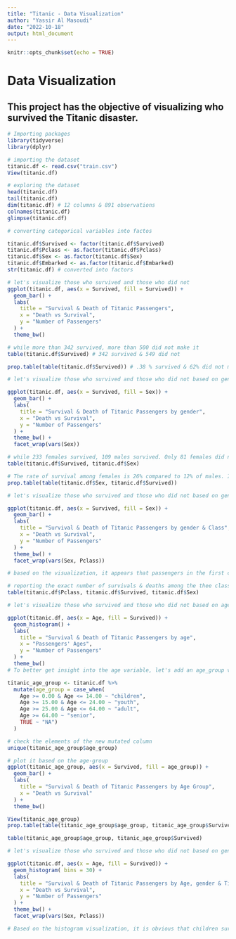 ```yaml
---
title: "Titanic - Data Visualization"
author: "Yassir Al Masoudi"
date: "2022-10-18"
output: html_document
---
```


```r
knitr::opts_chunk$set(echo = TRUE)
```

# Data Visualization

## This project has the objective of visualizing who survived the Titanic disaster. 

```r
# Importing packages
library(tidyverse)
library(dplyr)
```

```r
# importing the dataset
titanic.df <- read.csv("train.csv")
View(titanic.df)
```

```r
# exploring the dataset
head(titanic.df)
tail(titanic.df)
dim(titanic.df) # 12 columns & 891 observations 
colnames(titanic.df)
glimpse(titanic.df)
```

```r
# converting categorical variables into factos

titanic.df$Survived <- factor(titanic.df$Survived)
titanic.df$Pclass <- as.factor(titanic.df$Pclass)
titanic.df$Sex <- as.factor(titanic.df$Sex)
titanic.df$Embarked <- as.factor(titanic.df$Embarked)
str(titanic.df) # converted into factors
```
```r
# let's visualize those who survived and those who did not
ggplot(titanic.df, aes(x = Survived, fill = Survived)) +
  geom_bar() +
  labs(
    title = "Survival & Death of Titanic Passengers",
    x = "Death vs Survival",
    y = "Number of Passengers"
  ) +
  theme_bw()

# while more than 342 survived, more than 500 did not make it
table(titanic.df$Survived) # 342 survived & 549 did not

prop.table(table(titanic.df$Survived)) # .38 % survived & 62% did not make it 

```

```r
# let's visualize those who survived and those who did not based on gender

ggplot(titanic.df, aes(x = Survived, fill = Sex)) +
  geom_bar() +
  labs(
    title = "Survival & Death of Titanic Passengers by gender",
    x = "Death vs Survival",
    y = "Number of Passengers"
  ) +
  theme_bw() +
  facet_wrap(vars(Sex))

# while 233 females survived, 109 males survived. Only 81 females did not make it compared to 468 males
table(titanic.df$Survived, titanic.df$Sex) 

# The rate of survival among females is 26% compared to 12% of males. In contrast, 09% females did not survive compared to around 53% of males who did not make it
prop.table(table(titanic.df$Sex, titanic.df$Survived))
```

```r
# let's visualize those who survived and those who did not based on gender and class

ggplot(titanic.df, aes(x = Survived, fill = Sex)) +
  geom_bar() +
  labs(
    title = "Survival & Death of Titanic Passengers by gender & Class",
    x = "Death vs Survival",
    y = "Number of Passengers"
  ) +
  theme_bw() +
  facet_wrap(vars(Sex, Pclass))

# based on the visualization, it appears that passengers in the first class, espcially females, did survive while those passengers in the third class were not foturnute to make it.

# reporting the exact number of survivals & deaths among the thee classes
table(titanic.df$Pclass, titanic.df$Survived, titanic.df$Sex) 
```

```r
# let's visualize those who survived and those who did not based on age

ggplot(titanic.df, aes(x = Age, fill = Survived)) +
  geom_histogram() +
  labs(
    title = "Survival & Death of Titanic Passengers by age",
    x = "Passengers' Ages",
    y = "Number of Passengers"
  ) +
  theme_bw() 
# To better get insight into the age variable, let's add an age_group variable

titanic_age_group <- titanic.df %>%
  mutate(age_group = case_when(
    Age >= 0.00 & Age <= 14.00 ~ "children",
    Age >= 15.00 & Age <= 24.00 ~ "youth",
    Age >= 25.00 & Age <= 64.00 ~ "adult",
    Age >= 64.00 ~ "senior",
    TRUE ~ "NA")
  )

# check the elements of the new mutated column
unique(titanic_age_group$age_group)

# plot it based on the age-group
ggplot(titanic_age_group, aes(x = Survived, fill = age_group)) +
  geom_bar() +
  labs(
    title = "Survival & Death of Titanic Passengers by Age Group",
    x = "Death vs Survival"
  ) +
  theme_bw() 

View(titanic_age_group)
prop.table(table(titanic_age_group$age_group, titanic_age_group$Survived))

table(titanic_age_group$age_group, titanic_age_group$Survived) 

```

```r
# let's visualize those who survived and those who did not based on gender, class, and age

ggplot(titanic.df, aes(x = Age, fill = Survived)) +
  geom_histogram( bins = 30) +
  labs(
    title = "Survival & Death of Titanic Passengers by Age, gender & Ticket Class",
    x = "Death vs Survival",
    y = "Number of Passengers"
  ) +
  theme_bw() +
  facet_wrap(vars(Sex, Pclass))

# Based on the histogram visualization, it is obvious that children survived across different classes. And yet, one female child in the first class did not make it.
```

